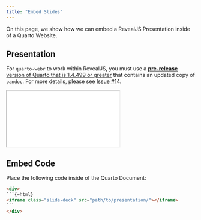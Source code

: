 ```yaml
---
title: "Embed Slides"
---
```


On this page, we show how we can embed a RevealJS Presentation inside of a Quarto Website.

## Presentation

:::{.callout-important}
For `quarto-webr` to work within RevealJS, you must use a [**pre-release** version of Quarto that is 1.4.499 or greater](https://quarto.org/docs/download/prerelease) that contains an updated copy of `pandoc`. For more details, please see [Issue #14](https://github.com/coatless/quarto-webr/issues/14). 
:::

<div>
```{=html}
<iframe class="slide-deck" src="../revealjs/"></iframe>
```
</div>

## Embed Code

Place the following code inside of the Quarto Document: 

````html
<div>
```{=html}
<iframe class="slide-deck" src="path/to/presentation/"></iframe>
```
</div>
````
